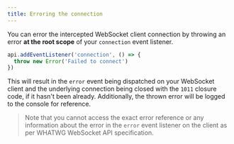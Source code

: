 ```yaml
---
title: Erroring the connection
---
```


You can error the intercepted WebSocket client connection by throwing an error **at the root scope** of your `connection` event listener.

```ts {2}
api.addEventListener('connection', () => {
  throw new Error('Failed to connect')
})
```

This will result in the `error` event being dispatched on your WebSocket client and the underlying connection being closed with the `1011` closure code, if it hasn't been already. Additionally, the thrown error will be logged to the console for reference.

> Note that you cannot access the exact error reference or any information about the error in the `error` event listener on the client as per WHATWG WebSocket API specification.
